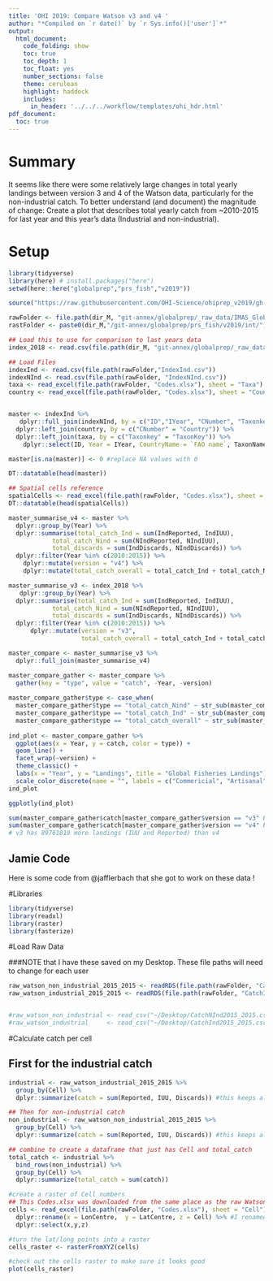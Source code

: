 ```yaml
---
title: 'OHI 2019: Compare Watson v3 and v4 '
author: "*Compiled on `r date()` by `r Sys.info()['user']`*"
output: 
  html_document:
    code_folding: show
    toc: true
    toc_depth: 1
    toc_float: yes
    number_sections: false
    theme: cerulean
    highlight: haddock
    includes: 
      in_header: '../../../workflow/templates/ohi_hdr.html'
pdf_document:
  toc: true
---
```


# Summary 

It seems like there were some relatively large changes in total yearly landings between version 3 and 4 of the Watson data, particularly for the non-industrial catch. To better understand (and document) the magnitude of change: Create a plot that describes total yearly catch from ~2010-2015 for last year and this year's data (Industrial and non-industrial).


# Setup

```r

library(tidyverse)
library(here) # install.packages("here")
setwd(here::here("globalprep","prs_fish","v2019"))

source("https://raw.githubusercontent.com/OHI-Science/ohiprep_v2019/gh-pages/workflow/R/common.R")

rawFolder <- file.path(dir_M, "git-annex/globalprep/_raw_data/IMAS_GlobalFisheriesLandings/d2019")
rastFolder <- paste0(dir_M,"/git-annex/globalprep/prs_fish/v2019/int/")

```

```r
## Load this to use for comparison to last years data
index_2018 <- read.csv(file.path(dir_M, "git-annex/globalprep/_raw_data/IMAS_GlobalFisheriesLandings/d2018/Index.csv"))

## Load Files
indexInd <- read.csv(file.path(rawFolder,"IndexInd.csv")) 
indexNInd <- read.csv(file.path(rawFolder, "IndexNInd.csv"))
taxa <- read_excel(file.path(rawFolder, "Codes.xlsx"), sheet = "Taxa")
country <- read_excel(file.path(rawFolder, "Codes.xlsx"), sheet = "Country")


master <- indexInd %>%
   dplyr::full_join(indexNInd, by = c("ID","IYear", "CNumber", "Taxonkey", "Gear", "FGearCode", "NumCells"))  %>%
  dplyr::left_join(country, by = c("CNumber" = "Country")) %>%
  dplyr::left_join(taxa, by = c("Taxonkey" = "TaxonKey")) %>%
    dplyr::select(ID, Year = IYear, CountryName = `FAO name`, TaxonName, CommonName, IndReported = Reported.x, IndIUU = IUUTotal.x, IndDiscards = Discards.x, NIndReported = Reported.y, NIndIUU = IUUTotal.y, NIndDiscards = Discards.y )

master[is.na(master)] <- 0 #replace NA values with 0

DT::datatable(head(master))

## Spatial cells reference
spatialCells <- read_excel(file.path(rawFolder, "Codes.xlsx"), sheet = "Cell")
DT::datatable(head(spatialCells))
```

```r
master_summarise_v4 <- master %>%
  dplyr::group_by(Year) %>%
  dplyr::summarise(total_catch_Ind = sum(IndReported, IndIUU),
            total_catch_Nind = sum(NIndReported, NIndIUU),
            total_discards = sum(IndDiscards, NIndDiscards)) %>%
  dplyr::filter(Year %in% c(2010:2015)) %>%
    dplyr::mutate(version = "v4") %>%
    dplyr::mutate(total_catch_overall = total_catch_Ind + total_catch_Nind)

master_summarise_v3 <- index_2018 %>%
   dplyr::group_by(Year) %>%
  dplyr::summarise(total_catch_Ind = sum(IndReported, IndIUU),
            total_catch_Nind = sum(NIndReported, NIndIUU),
            total_discards = sum(IndDiscards, NIndDiscards)) %>%
  dplyr::filter(Year %in% c(2010:2015)) %>%
      dplyr::mutate(version = "v3",
                    total_catch_overall = total_catch_Ind + total_catch_Nind)

master_compare <- master_summarise_v3 %>%
  dplyr::full_join(master_summarise_v4) 

master_compare_gather <- master_compare %>%
  gather(key = "type", value = "catch", -Year, -version) 
  
master_compare_gather$type <- case_when(
  master_compare_gather$type == "total_catch_Nind" ~ str_sub(master_compare_gather$type,-4,-1),
  master_compare_gather$type == "total_catch_Ind" ~ str_sub(master_compare_gather$type,-3,-1),
  master_compare_gather$type == "total_catch_overall" ~ str_sub(master_compare_gather$type,-7,-1))
  
ind_plot <- master_compare_gather %>%
  ggplot(aes(x = Year, y = catch, color = type)) +
  geom_line() +
  facet_wrap(~version) +
  theme_classic() +
  labs(x = "Year", y = "Landings", title = "Global Fisheries Landings") +
  scale_color_discrete(name = "", labels = c("Commericial", "Artisanal", "Combined"))
ind_plot

ggplotly(ind_plot)

sum(master_compare_gather$catch[master_compare_gather$version == "v3" & master_compare_gather$type == "overall"]) #v3 total landings = 677930536
sum(master_compare_gather$catch[master_compare_gather$version == "v4" & master_compare_gather$type == "overall"]) #v4 total landings = 588168717
# v3 has 89761819 more landings (IUU and Reported) than v4

```



## Jamie Code
Here is some code from @jafflerbach that she got to work on these data !

#Libraries
```r
library(tidyverse)
library(readxl)
library(raster)
library(fasterize)
```

#Load Raw Data 

###NOTE that I have these saved on my Desktop. These file paths will need to change for each user
```r
raw_watson_non_industrial_2015_2015 <- readRDS(file.path(rawFolder, "CatchNInd2015_2015.rds"))
raw_watson_industrial_2015_2015 <- readRDS(file.path(rawFolder, "CatchInd2015_2015.rds"))


#raw_watson_non_industrial <- read_csv("~/Desktop/CatchNInd2015_2015.csv")
#raw_watson_industrial     <- read_csv("~/Desktop/CatchInd2015_2015.csv")
```

#Calculate catch per cell

## First for the industrial catch

```r
industrial <- raw_watson_industrial_2015_2015 %>%
  group_by(Cell) %>%
  dplyr::summarize(catch = sum(Reported, IUU, Discards)) #this keeps all Reported catch, IUU catch and Discards

## Then for non-industrial catch
non_industrial <- raw_watson_non_industrial_2015_2015 %>%
  group_by(Cell) %>%
  dplyr::summarize(catch = sum(Reported, IUU, Discards)) #this keeps all Reported catch, IUU catch and Discards

## combine to create a dataframe that just has Cell and total_catch
total_catch <- industrial %>%
  bind_rows(non_industrial) %>%
  group_by(Cell) %>%
  dplyr::summarize(total_catch = sum(catch))

#create a raster of Cell numbers
## This Codes.xlsx was downloaded from the same place as the raw Watson data.
cells <- read_excel(file.path(rawFolder, "Codes.xlsx"), sheet = "Cell") %>%
  dplyr::rename(x = LonCentre,  y = LatCentre, z = Cell) %>% #I renamed these xyz to use in the rasterFromXYZ() function below
  dplyr::select(x,y,z)

#turn the lat/long points into a raster
cells_raster <- rasterFromXYZ(cells)

#check out the cells raster to make sure it looks good
plot(cells_raster)
```


